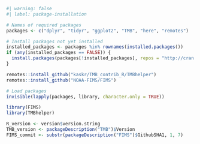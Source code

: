 ```r
#| warning: false
#| label: package-installation

# Names of required packages
packages <- c("dplyr", "tidyr", "ggplot2", "TMB", "here", "remotes")

# Install packages not yet installed
installed_packages <- packages %in% rownames(installed.packages())
if (any(installed_packages == FALSE)) {
  install.packages(packages[!installed_packages], repos = "http://cran.us.r-project.org")
}

remotes::install_github("kaskr/TMB_contrib_R/TMBhelper")
remotes::install_github("NOAA-FIMS/FIMS")

# Load packages
invisible(lapply(packages, library, character.only = TRUE))

library(FIMS)
library(TMBhelper)

R_version <- version$version.string
TMB_version <- packageDescription("TMB")$Version
FIMS_commit <- substr(packageDescription("FIMS")$GithubSHA1, 1, 7)
```
